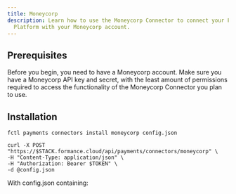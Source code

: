 ```yaml
---
title: Moneycorp
description: Learn how to use the Moneycorp Connector to connect your Formance
  Platform with your Moneycorp account.
---
```



## Prerequisites

Before you begin, you need to have a Moneycorp account. Make sure you have a Moneycorp API key and secret, with the least amount of permissions required to access the functionality of the Moneycorp Connector you plan to use.

<ApiWarning/>

<Moneycorp/>

## Installation

<StackCmd>

```shell
fctl payments connectors install moneycorp config.json
```

```shell
curl -X POST "https://$STACK.formance.cloud/api/payments/connectors/moneycorp" \
-H "Content-Type: application/json" \
-H "Authorization: Bearer $TOKEN" \
-d @config.json
```

</StackCmd>

With config.json containing:

<JsonViewer data={MoneycorpConfig} theme='ocean' />

<MoneycorpPostInstall/>
